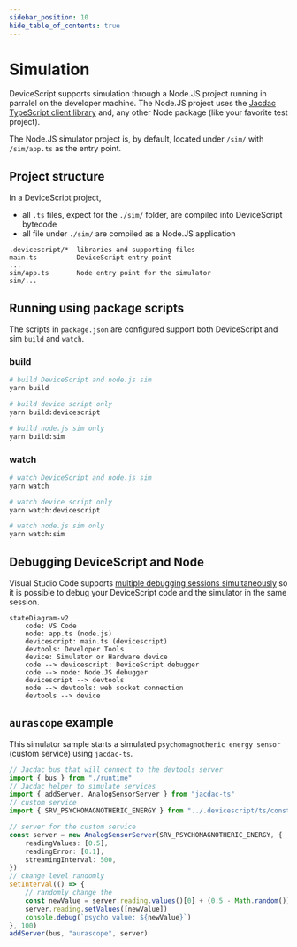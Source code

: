 ```yaml
---
sidebar_position: 10
hide_table_of_contents: true
---
```


# Simulation

DeviceScript supports simulation through a Node.JS project running in parralel on the developer machine.
The Node.JS project uses the [Jacdac TypeScript client library](https://microsoft.github.io/jacdac-docs/clients/javascript/) and,
any other Node package (like your favorite test project).

The Node.JS simulator project is, by default, located under `/sim/` with `/sim/app.ts` as the entry point.

## Project structure

In a DeviceScript project,

-   all `.ts` files, expect for the `./sim/` folder, are compiled into DeviceScript bytecode
-   all file under `./sim/` are compiled as a Node.JS application

```
.devicescript/*  libraries and supporting files
main.ts          DeviceScript entry point
...
sim/app.ts       Node entry point for the simulator
sim/...
```

## Running using package scripts

The scripts in `package.json` are configured support both DeviceScript and sim `build` and `watch`.

### build

```bash
# build DeviceScript and node.js sim
yarn build

# build device script only
yarn build:devicescript

# build node.js sim only
yarn build:sim
```

### watch

```bash
# watch DeviceScript and node.js sim
yarn watch

# watch device script only
yarn watch:devicescript

# watch node.js sim only
yarn watch:sim
```

## Debugging DeviceScript and Node

Visual Studio Code supports [multiple debugging sessions simultaneously](https://code.visualstudio.com/docs/editor/debugging#_launch-configurations) so it is possible to debug your DeviceScript
code and the simulator in the same session.

```mermaid
stateDiagram-v2
    code: VS Code
    node: app.ts (node.js)
    devicescript: main.ts (devicescript)
    devtools: Developer Tools
    device: Simulator or Hardware device
    code --> devicescript: DeviceScript debugger
    code --> node: Node.JS debugger
    devicescript --> devtools
    node --> devtools: web socket connection
    devtools --> device
```

## `aurascope` example

This simulator sample starts a simulated `psychomagnotheric energy sensor` (custom service) using `jacdac-ts`.

```ts title="./sim/app.ts"
// Jacdac bus that will connect to the devtools server
import { bus } from "./runtime"
// Jacdac helper to simulate services
import { addServer, AnalogSensorServer } from "jacdac-ts"
// custom service
import { SRV_PSYCHOMAGNOTHERIC_ENERGY } from "../.devicescript/ts/constants"

// server for the custom service
const server = new AnalogSensorServer(SRV_PSYCHOMAGNOTHERIC_ENERGY, {
    readingValues: [0.5],
    readingError: [0.1],
    streamingInterval: 500,
})
// change level randomly
setInterval(() => {
    // randomly change the
    const newValue = server.reading.values()[0] + (0.5 - Math.random()) / 10
    server.reading.setValues([newValue])
    console.debug(`psycho value: ${newValue}`)
}, 100)
addServer(bus, "aurascope", server)
```

